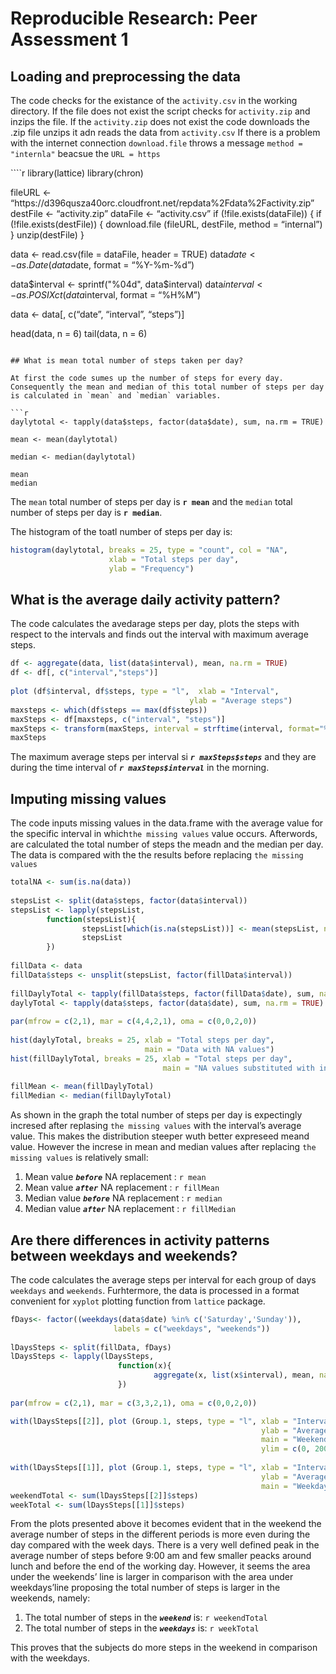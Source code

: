 # Reproducible Research: Peer Assessment 1


## Loading and preprocessing the data

The code checks for the existance of the `activity.csv` in the working directory. If the file does not exist the script checks for `activity.zip` and inzips the file. If the `activity.zip` does not exist the code downloads the .zip file unzips it adn reads the data from `activity.csv` If there is a problem with the internet connection `download.file` throws a message `method = "internla"` beacsue the `URL = https`

````r
library(lattice)
library(chron)

fileURL <- "https://d396qusza40orc.cloudfront.net/repdata%2Fdata%2Factivity.zip"
destFile <- "activity.zip"
dataFile <- "activity.csv"
if (!file.exists(dataFile)) {
        if (!file.exists(destFile)) {
                download.file (fileURL, destFile, method = "internal")
        }
        unzip(destFile)
}  

data <- read.csv(file = dataFile, header = TRUE)
data$date <- as.Date(data$date, format = "%Y-%m-%d")

data$interval <- sprintf("%04d", data$interval)
data$interval <- as.POSIXct(data$interval, format = "%H%M")

data <- data[, c("date", "interval", "steps")]

head(data, n = 6)
tail(data, n = 6)
```

## What is mean total number of steps taken per day?

At first the code sumes up the number of steps for every day. Consequently the mean and median of this total number of steps per day is calculated in `mean` and `median` variables.

```r
daylytotal <- tapply(data$steps, factor(data$date), sum, na.rm = TRUE)

mean <- mean(daylytotal)

median <- median(daylytotal)

mean 
median
``` 

The `mean` total number of steps per day is **`r mean`** and the `median` total number of steps per day is **`r median`**.

The histogram of the toatl number of steps per day is: 

```r
histogram(daylytotal, breaks = 25, type = "count", col = "NA", 
                      xlab = "Total steps per day",
                      ylab = "Frequency")
``` 

## What is the average daily activity pattern?

The code calculates the avedarage steps per day, plots the steps with respect to the intervals and finds out the interval with maximum average steps.

```r
df <- aggregate(data, list(data$interval), mean, na.rm = TRUE)
df <- df[, c("interval","steps")]
        
plot (df$interval, df$steps, type = "l",  xlab = "Interval", 
                                        ylab = "Average steps")
maxsteps <- which(df$steps == max(df$steps))
maxSteps <- df[maxsteps, c("interval", "steps")]
maxSteps <- transform(maxSteps, interval = strftime(interval, format="%H:%M:%S"))
maxSteps
```

The maximum average steps per interval si ***`r maxSteps$steps`*** and they are during the time interval of ***`r maxSteps$interval`*** in the morning.

## Imputing missing values

The code inputs missing values in the data.frame with the average value for the specific interval in which` the missing values` value occurs. Afterwords, are calculated the total number of steps the meadn and the median per day. The data is compared with the the results before replacing `the missing values`

```r
totalNA <- sum(is.na(data))
        
stepsList <- split(data$steps, factor(data$interval))
stepsList <- lapply(stepsList, 
        function(stepsList){
                stepsList[which(is.na(stepsList))] <- mean(stepsList, na.rm = TRUE)
                stepsList
        })
        
fillData <- data
fillData$steps <- unsplit(stepsList, factor(fillData$interval)) 
        
fillDaylyTotal <- tapply(fillData$steps, factor(fillData$date), sum, na.rm = TRUE)
daylyTotal <- tapply(data$steps, factor(data$date), sum, na.rm = TRUE)
        
par(mfrow = c(2,1), mar = c(4,4,2,1), oma = c(0,0,2,0))
        
hist(daylyTotal, breaks = 25, xlab = "Total steps per day", 
                              main = "Data with NA values")
hist(fillDaylyTotal, breaks = 25, xlab = "Total steps per day",
                                  main = "NA values substituted with interval means")
        
fillMean <- mean(fillDaylyTotal)
fillMedian <- median(fillDaylyTotal)
```

As shown in the graph the total number of steps per day is expectingly incresed after replasing `the missing values` with the interval's average value. This makes the distribution steeper wuth better expreseed meand value. However the increse in mean and median values after replacing `the missing values` is relatively small:

1. Mean value ***`before`*** NA replacement : `r mean`
2. Mean value ***`after`***  NA replacement : `r fillMean`
3. Median value ***`before`*** NA replacement : `r median`
4. Median value ***`after`***  NA replacement : `r fillMedian`

## Are there differences in activity patterns between weekdays and weekends?

The code calculates the average steps per interval for each group of days `weekdays` and `weekends`. Furhtermore, the data is processed in a format convenient for `xyplot` plotting function from `lattice` package.

```r
fDays<- factor((weekdays(data$date) %in% c('Saturday','Sunday')), 
                       labels = c("weekdays", "weekends"))
        
lDaysSteps <- split(fillData, fDays)
lDaysSteps <- lapply(lDaysSteps, 
                        function(x){
                                aggregate(x, list(x$interval), mean, na.rm = TRUE)
                        })
        
par(mfrow = c(2,1), mar = c(3,3,2,1), oma = c(0,0,2,0))

with(lDaysSteps[[2]], plot (Group.1, steps, type = "l", xlab = "Intervals", 
                                                        ylab = "Average steps",
                                                        main = "Weekend",
                                                        ylim = c(0, 200)))
        
with(lDaysSteps[[1]], plot (Group.1, steps, type = "l", xlab = "Intervals", 
                                                        ylab = "Average steps",
                                                        main = "Weekdays"))
weekendTotal <- sum(lDaysSteps[[2]]$steps)
weekTotal <- sum(lDaysSteps[[1]]$steps)
```

From the plots presented above it becomes evident that in the weekend the average number of steps in the different periods is more even during the day compared with the week days. There is a very well defined peak in the average number of steps before 9:00 am and few smaller peacks around lunch and before the end of the working day. However, it seems the area under the weekends' line is larger in comparison with the area under weekdays'line proposing the total number of steps is larger in the weekends, namely:

1. The total number of steps in the ***`weekend`*** is: `r weekendTotal`  
2. The total number of steps in the ***`weekdays`*** is: `r weekTotal`

This proves that the subjects do more steps in the weekend in comparison with the weekdays.